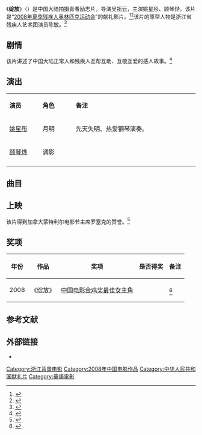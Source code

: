 {{Otheruses|subject=2008年中国大陆电影《绽放》|other=其他同名条目|绽放}}
{{电影信息框
| 片名     = 绽放
| 电影原名 = ''{{lang|en|Blossom}}''
| 图像     = Blossom poster.jpg
| 图像说明 = 海报
| 导演     = [[吴祖云|吴祖云]]
| 监制     = 
| 制片     = 
| 编剧     = 王青伟
| 原著     = 
| 主演     = 姚星彤<br>顾琴烨
| 配乐     = 
| 摄影     = 黄晓明
| 剪辑     = 
| 制片商   = [[中国残疾人联合会|中国残疾人联合会]]<br>朗天娱乐投资公司
| 发行商   = 朗天娱乐投资公司
| 上映日期 = {{Film date|2008|||中国大陆}}
| 片长     = 90分钟
| 产地     = {{CHNML}}
| 语言     = 普通话
| 预算     = 
| 票房     = 
| 前集     = 
| 续集     = 
}}
《'''绽放'''》（{{lang-en|''Blossom''}}）是中国大陆拍摄青春励志片，导演吴祖云，主演姚星彤、顾琴烨。该片是“[[2008年夏季残疾人奥林匹克运动会|2008年夏季残疾人奥林匹克运动会]]”的献礼影片。<ref>{{cite web|url=http://www.sn.xinhuanet.com/2008-09/16/content_14408045.htm|title=电影《绽放》为残奥会献礼|accessdate=2014-04-10|date=2008-09-16|work=新华网|deadurl=yes|archiveurl=https://web.archive.org/web/20150924103021/http://www.sn.xinhuanet.com/2008-09/16/content_14408045.htm|archivedate=2015-09-24}}</ref><ref>{{cite web |url=http://www.chinanews.com/olympic/news/2008/09-09/1376458.shtml |title=影片《绽放》演员姚星彤：扮演盲女让我更坚强 |date=2008-09-09 |accessdate=2008-09-09 |work=中国新闻网 |archive-date=2018-04-15 |archive-url=https://web.archive.org/web/20180415190527/http://www.chinanews.com/olympic/news/2008/09-09/1376458.shtml |dead-url=no }}</ref>该片的原型人物是浙江省残疾人艺术团演员陈敏。<ref>{{cite web|url=http://ent.sina.com.cn/m/c/2008-05-26/14352037604.shtml|title=姚星彤谈《绽放》：盲人的心里有双明亮的眼睛|accessdate=2014-04-10|date=2008-05-26|work=新浪|archive-date=2018-04-15|archive-url=https://web.archive.org/web/20180415124949/http://ent.sina.com.cn/m/c/2008-05-26/14352037604.shtml|dead-url=no}}</ref>

==剧情==
该片讲述了中国大陆正常人和残疾人互帮互助、互敬互爱的感人故事。<ref>{{cite web|url=http://gb.cri.cn/17844/2008/09/09/1425s2232987.htm|title=影片《绽放》为残奥会献礼 讲述盲女钢琴手故事|date=2008-09-09|work=国际在线|accessdate=2014-04-10|archive-date=2014-04-13|archive-url=https://web.archive.org/web/20140413142727/http://gb.cri.cn/17844/2008/09/09/1425s2232987.htm|dead-url=no}}</ref>

== 演出 ==
{|class="wikitable" width="30%"
|- style="background:cornflowerblue; color:white" align=center
|style="width:5%"|'''演员'''||style="width:5%"|'''角色'''||style="width:20%"|'''备注'''
|-
| [[姚星彤|姚星彤]] || 月明 || 先天失明、热爱钢琴演奏。
|-
| [[顾琴烨|顾琴烨]] || 调影 || 
|- 
|}

==曲目==
{{Track listing
| collapsed        = no
| total_length     = 
| all_writing      = 
| all_lyrics       = 
| all_music        = 
| arranger_credits = 
| extra_column     = 歌手
| title1           = 《从头再来》
| note1            = 主题曲
| lyrics1          = 
| music1           = 
| extra1           = [[姚星彤|姚星彤]]
| length1          = 
}}

==上映==
该片得到加拿大蒙特利尔电影节主席罗塞克的赞誉。<ref>{{cite web |url=http://ent.sina.com.cn/m/c/2009-04-27/16282493675.shtml |title=残奥运献礼片《绽放》打动蒙特利尔电影节主席 |date=2009-04-27 |accessdate=2014-04-10 |work=新浪 |archive-date=2014-04-13 |archive-url=https://web.archive.org/web/20140413143117/http://ent.sina.com.cn/m/c/2009-04-27/16282493675.shtml |dead-url=no }}</ref>

==奖项==
{| class="wikitable"
|-
! 年份 !! 作品  !! 奖项  !! 是否得奖 !! 备注
|-
| 2008 || 《绽放》 || [[中国电影金鸡奖最佳女主角|中国电影金鸡奖最佳女主角]] || {{nom}} || <ref>{{cite web |url=http://ent.sina.com.cn/m/c/2009-10-10/17302725095.shtml |title=姚星彤与周迅章子怡争金鸡 称拿不拿奖都开心 |date=2009-10-10 |accessdate=2014-04-10 |work=新浪 |archive-date=2016-03-04 |archive-url=https://web.archive.org/web/20160304091215/http://ent.sina.com.cn/m/c/2009-10-10/17302725095.shtml |dead-url=no }}</ref>
|}

==参考文献==
{{reflist}}

== 外部链接==
* {{Mtime|86990}}

{{DEFAULTSORT:Zhan绽放}}
[[Category:浙江背景电影|Category:浙江背景电影]]
[[Category:2008年中国电影作品|Category:2008年中国电影作品]]
[[Category:中华人民共和国献礼片|Category:中华人民共和国献礼片]]
[[Category:華語電影|Category:華語電影]]